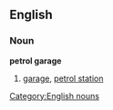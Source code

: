 ==English==
===Noun===
'''petrol garage'''
#{{UK}} [[garage]], [[petrol station]]

[[Category:English nouns]]